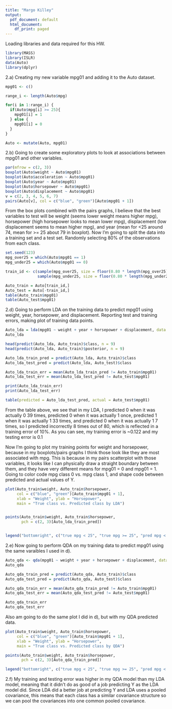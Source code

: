 ---
title: "Margo Killey"
output:
  pdf_document: default
  html_document:
    df_print: paged
---
Loading libraries and data required for this HW. 
```{r}
library(MASS)
library(ISLR)
data(Auto)
library(dplyr)
```
2.a)
Creating my new variable mpg01 and adding it to the Auto dataset. 
```{r}
mpg01 <- c()

range_i <- length(Auto$mpg)

for(i in 1:range_i) {
  if(Auto$mpg[i] >= 25){
    mpg01[i] = 1
  } else {
    mpg01[i] = 0
  }
}

Auto <- mutate(Auto, mpg01)
```

2.b) Going to create some exploratory plots to look at associations between mpg01 and other variables. 

```{r}
par(mfrow = c(2, 3))
boxplot(Auto$weight ~ Auto$mpg01)
boxplot(Auto$acceleration ~ Auto$mpg01)
boxplot(Auto$year ~ Auto$mpg01)
boxplot(Auto$horsepower ~ Auto$mpg01)
boxplot(Auto$displacement ~ Auto$mpg01)
v = c(2, 3, 4, 5, 6, 7)
pairs(Auto[v], col = c("blue", "green")[Auto$mpg01 + 1])
```
From the box plots combined with the pairs graphs, I believe that the best variables to test will be weight (seems lower weight means higher mpg), horsepower (high horsepower looks to mean lower mpg), displacement (low displacement seems to mean higher mpg), and year (mean for <25 around 74, mean for >= 25 about 79 in boxplot).
Now I'm going to split the data into a training set and a test set. Randomly selecting 80% of the observations from each class. 
```{r}
set.seed(123)
mpg_over25 = which(Auto$mpg01 == 1)
mpg_under25 = which(Auto$mpg01 == 0)

train_id <- c(sample(mpg_over25, size = floor(0.80 * length(mpg_over25))), 
              sample(mpg_under25, size = floor(0.80 * length(mpg_under25))))

Auto_train = Auto[train_id,]
Auto_test = Auto[-train_id,]
table(Auto_train$mpg01)
table(Auto_test$mpg01)
```

2.d) Going to perform LDA on the training data to predict mpg01 using weight, year, horsepower, and displacement. 
Reporting test and training errors, making plot of training data points. 
```{r}
Auto_lda = lda(mpg01 ~ weight + year + horsepower + displacement, data = Auto_train)
Auto_lda

head(predict(Auto_lda, Auto_train)$class, n = 9)
head(predict(Auto_lda, Auto_train)$posterior, n = 9)

Auto_lda_train_pred = predict(Auto_lda, Auto_train)$class
Auto_lda_test_pred = predict(Auto_lda, Auto_test)$class

Auto_lda_train_err = mean(Auto_lda_train_pred != Auto_train$mpg01)
Auto_lda_test_err = mean(Auto_lda_test_pred != Auto_test$mpg01)

print(Auto_lda_train_err)
print(Auto_lda_test_err)

table(predicted = Auto_lda_test_pred, actual = Auto_test$mpg01)
```
From the table above, we see that in my LDA, I predicted 0 when it was actually 0 39 times, predicted 0 when it was actually 1 once, predicted 1 when it was actually 1 33 times, and predicted 0 when it was actually 1 7 times, so I predicted incorrectly 8 times out of 80, which is reflected in a training error of 10%. 
As you can see, my training error is ~0.122 and my testing error is 0.1

Now I'm going to plot my training points for weight and horsepower, because in my boxplots/pairs graphs I think those look like they are most associated with mpg. This is because in my pairs scatterplot with those variables, it looks like I can physically draw a straight boundary between them, and they have very different means for mpg01 = 0 and mpg01 = 1. Going to color code mpg class 0 vs. mpg class 1, and shape code between predicted and actual values of Y. 
```{r}
plot(Auto_train$weight, Auto_train$horsepower, 
     col = c("blue", "green")[Auto_train$mpg01 + 1], 
     xlab = "Weight", ylab = "Horsepower", 
     main = "True class vs. Predicted class by LDA")


points(Auto_train$weight, Auto_train$horsepower, 
       pch = c(2, 3)[Auto_lda_train_pred])


legend("bottomright", c("true mpg < 25", "true mpg >= 25", "pred mpg < 25", "pred mpg >= 25"), col = c("blue", "green", "black", "black"), pch = c(1, 1, 2, 3))

```

2.e) Now going to perform QDA on my training data to predict mpg01 using the same varaibles I used in d). 

```{r}
Auto_qda <- qda(mpg01 ~ weight + year + horsepower + displacement, data = Auto_train)
Auto_qda

Auto_qda_train_pred = predict(Auto_qda, Auto_train)$class
Auto_qda_test_pred = predict(Auto_qda, Auto_test)$class

Auto_qda_train_err = mean(Auto_qda_train_pred != Auto_train$mpg01)
Auto_qda_test_err = mean(Auto_qda_test_pred != Auto_test$mpg01)

Auto_qda_train_err
Auto_qda_test_err
```

Also am going to do the same plot I did in d), but with my QDA predicted data. 
```{r}
plot(Auto_train$weight, Auto_train$horsepower, 
     col = c("blue", "green")[Auto_train$mpg01 + 1], 
     xlab = "Weight", ylab = "Horsepower", 
     main = "True class vs. Predicted class by QDA")

points(Auto_train$weight, Auto_train$horsepower, 
       pch = c(2, 3)[Auto_qda_train_pred])

legend("bottomright", c("true mpg < 25", "true mpg >= 25", "pred mpg < 25", "pred mpg >= 25"), col = c("blue", "green", "black", "black"), pch = c(1, 1, 2, 3))

```

2.f) My training and testing error was higher in my QDA model than my LDA model, meaning that it didn't do as good of a job predicting Y as the LDA model did. Since LDA did a better job at predicting Y and LDA uses a pooled covariance, this means that each class has a similar covariance structure so we can pool the covariances into one common pooled covariance. 
